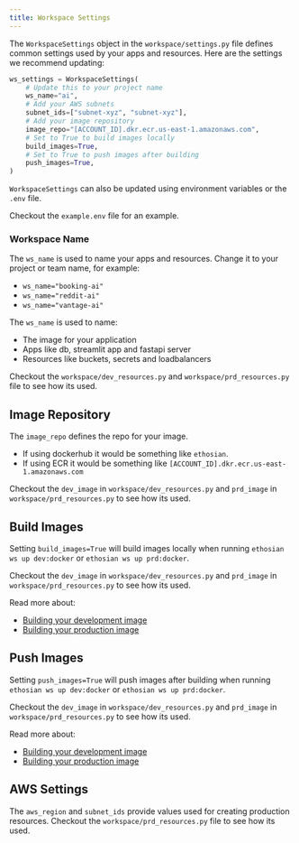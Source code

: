 ```yaml
---
title: Workspace Settings
---
```


The `WorkspaceSettings` object in the `workspace/settings.py` file defines common settings used by your apps and resources. Here are the settings we recommend updating:

```python workspace/settings.py
ws_settings = WorkspaceSettings(
    # Update this to your project name
    ws_name="ai",
    # Add your AWS subnets
    subnet_ids=["subnet-xyz", "subnet-xyz"],
    # Add your image repository
    image_repo="[ACCOUNT_ID].dkr.ecr.us-east-1.amazonaws.com",
    # Set to True to build images locally
    build_images=True,
    # Set to True to push images after building
    push_images=True,
)
```

<Note>

`WorkspaceSettings` can also be updated using environment variables or the `.env` file.

Checkout the `example.env` file for an example.

</Note>

### Workspace Name

The `ws_name` is used to name your apps and resources. Change it to your project or team name, for example:

- `ws_name="booking-ai"`
- `ws_name="reddit-ai"`
- `ws_name="vantage-ai"`

The `ws_name` is used to name:

- The image for your application
- Apps like db, streamlit app and fastapi server
- Resources like buckets, secrets and loadbalancers

Checkout the `workspace/dev_resources.py` and `workspace/prd_resources.py` file to see how its used.

## Image Repository

The `image_repo` defines the repo for your image.

- If using dockerhub it would be something like `ethosian`.
- If using ECR it would be something like `[ACCOUNT_ID].dkr.ecr.us-east-1.amazonaws.com`

Checkout the `dev_image` in `workspace/dev_resources.py` and `prd_image` in `workspace/prd_resources.py` to see how its used.

## Build Images

Setting `build_images=True` will build images locally when running `ethosian ws up dev:docker` or `ethosian ws up prd:docker`.

Checkout the `dev_image` in `workspace/dev_resources.py` and `prd_image` in `workspace/prd_resources.py` to see how its used.

Read more about:

- [Building your development image](/templates/how-to/development-app#build-your-development-image)
- [Building your production image](/templates/how-to/production-app#build-your-production-image)

## Push Images

Setting `push_images=True` will push images after building when running `ethosian ws up dev:docker` or `ethosian ws up prd:docker`.

Checkout the `dev_image` in `workspace/dev_resources.py` and `prd_image` in `workspace/prd_resources.py` to see how its used.

Read more about:

- [Building your development image](/templates/how-to/development-app#build-your-development-image)
- [Building your production image](/templates/how-to/production-app#build-your-production-image)

## AWS Settings

The `aws_region` and `subnet_ids` provide values used for creating production resources. Checkout the `workspace/prd_resources.py` file to see how its used.
